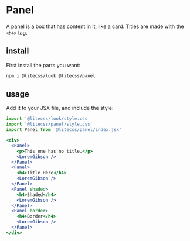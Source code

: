 # Panel

A panel is a box that has content in it, like a card. Titles are made with the `<h4>` tag.

## install

First install the parts you want:

```bash
npm i @litecss/look @litecss/panel
```

## usage

Add it to your JSX file, and include the style:

```js
import '@litecss/look/style.css'
import '@litecss/panel/style.css'
import Panel from '@litecss/panel/index.jsx'
```

```jsx live=true
<div>
  <Panel>
    <p>This one has no title.</p>
    <LoremGibson />
  </Panel>
  <Panel>
    <h4>Title Here</h4>
    <LoremGibson />
  </Panel>
  <Panel shaded>
    <h4>Shaded</h4>
    <LoremGibson />
  </Panel>
  <Panel border>
    <h4>Border</h4>
    <LoremGibson />
  </Panel>
</div>
```